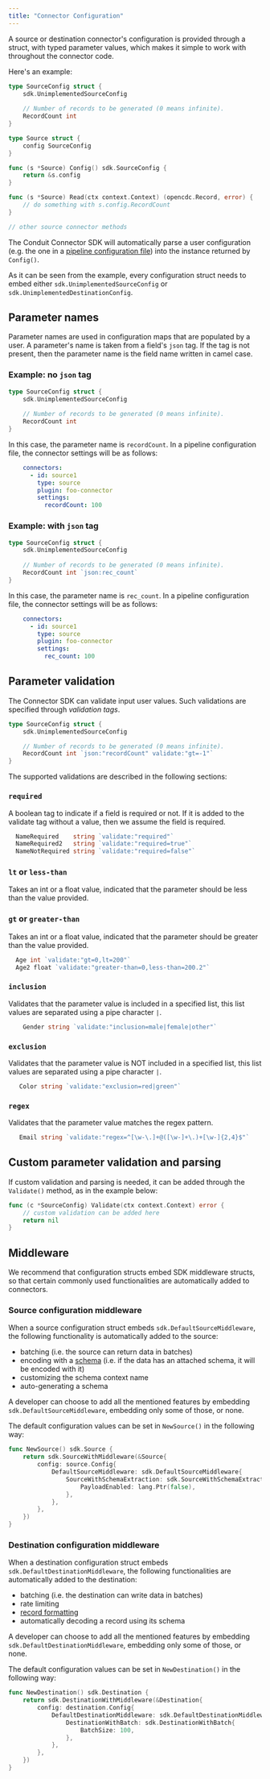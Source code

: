 ```yaml
---
title: "Connector Configuration"
---
```


A source or destination connector's configuration is provided through a struct,
with typed parameter values, which makes it simple to work with throughout the
connector code.

Here's an example:

```go
type SourceConfig struct {
    sdk.UnimplementedSourceConfig
    
    // Number of records to be generated (0 means infinite).
    RecordCount int
}

type Source struct {
    config SourceConfig
}

func (s *Source) Config() sdk.SourceConfig {
    return &s.config
}

func (s *Source) Read(ctx context.Context) (opencdc.Record, error) {
    // do something with s.config.RecordCount
}

// other source connector methods
```

The Conduit Connector SDK will automatically parse a user configuration (e.g.
the one in
a [pipeline configuration file](/docs/using/pipelines/configuration-file)) into
the instance returned by `Config()`.

As it can be seen from the example, every configuration struct needs to embed
either `sdk.UnimplementedSourceConfig` or `sdk.UnimplementedDestinationConfig`.

## Parameter names

Parameter names are used in configuration maps that are populated by a user. A
parameter's name is taken from a field's `json` tag. If the tag is not present,
then the parameter name is the field name written in camel case.

### Example: no `json` tag

```go
type SourceConfig struct {
    sdk.UnimplementedSourceConfig
	
    // Number of records to be generated (0 means infinite).
    RecordCount int
}
```

In this case, the parameter name is `recordCount`. In a pipeline configuration
file, the connector settings will be as follows:

```yaml
    connectors:
      - id: source1
        type: source
        plugin: foo-connector
        settings:
          recordCount: 100
```

### Example: with `json` tag

```go
type SourceConfig struct {
    sdk.UnimplementedSourceConfig
	
    // Number of records to be generated (0 means infinite).
    RecordCount int `json:rec_count`
}
```

In this case, the parameter name is `rec_count`. In a pipeline configuration
file, the connector settings will be as follows:

```yaml
    connectors:
      - id: source1
        type: source
        plugin: foo-connector
        settings:
          rec_count: 100
```

## Parameter validation

The Connector SDK can validate input user values. Such validations are specified
through _validation tags_.

```go
type SourceConfig struct {
    sdk.UnimplementedSourceConfig

    // Number of records to be generated (0 means infinite).
    RecordCount int `json:"recordCount" validate:"gt=-1"`
}
```

The supported validations are described in the following sections:

### `required`

A boolean tag to indicate if a field is required or not. If it is added to the
validate tag without a value, then we assume the field is required.

```go
  NameRequired    string `validate:"required"`
  NameRequired2   string `validate:"required=true"`
  NameNotRequired string `validate:"required=false"`
```

### `lt` or `less-than`

Takes an int or a float value, indicated that the parameter should be less than
the value provided.

### `gt` or `greater-than`

Takes an int or a float value, indicated that the parameter should be greater
than the value provided.

```go
  Age int `validate:"gt=0,lt=200"`
  Age2 float `validate:"greater-than=0,less-than=200.2"`
```

### `inclusion`

Validates that the parameter value is included in a specified list, this list
values are separated using a pipe character `|`.

```go
    Gender string `validate:"inclusion=male|female|other"`
```

### `exclusion`

Validates that the parameter value is NOT included in a specified list, this
list values are separated using a pipe character `|`.

 ```go
    Color string `validate:"exclusion=red|green"`
 ```

### `regex`

Validates that the parameter value matches the regex pattern.

 ```go
    Email string `validate:"regex=^[\w-\.]+@([\w-]+\.)+[\w-]{2,4}$"`
 ```

## Custom parameter validation and parsing

If custom validation and parsing is needed, it can be added through the
`Validate()` method, as in the example below:

```go
func (c *SourceConfig) Validate(ctx context.Context) error {
	// custom validation can be added here
	return nil
}
```

## Middleware

We recommend that configuration structs embed SDK middleware structs, so that
certain commonly used functionalities are automatically added to connectors.

### Source configuration middleware

When a source configuration struct embeds `sdk.DefaultSourceMiddleware`, the
following functionality is automatically added to the source:

- batching (i.e. the source can return data in batches)
- encoding with a [schema](/docs/using/other-features/schema-support) (i.e. if
  the data has an attached schema, it will be encoded with it)
- customizing the schema context name
- auto-generating a schema

A developer can choose to add all the mentioned features by embedding
`sdk.DefaultSourceMiddleware`, embedding only some of those, or none.

The default configuration values can be set in `NewSource()` in the following
way:

```go
func NewSource() sdk.Source {
	return sdk.SourceWithMiddleware(&Source{
		config: source.Config{
			DefaultSourceMiddleware: sdk.DefaultSourceMiddleware{
				SourceWithSchemaExtraction: sdk.SourceWithSchemaExtraction{
					PayloadEnabled: lang.Ptr(false),
				},
			},
		},
	})
}
```

### Destination configuration middleware

When a destination configuration struct embeds `sdk.DefaultDestinationMiddleware`, the
following functionalities are automatically added to the destination:

- batching (i.e. the destination can write data in batches)
- rate limiting
- [record formatting](/docs/using/connectors/configuration-parameters/output-format)
- automatically decoding a record using its schema

A developer can choose to add all the mentioned features by embedding
`sdk.DefaultDestinationMiddleware`, embedding only some of those, or none.

The default configuration values can be set in `NewDestination()` in the following
way:

```go
func NewDestination() sdk.Destination {
	return sdk.DestinationWithMiddleware(&Destination{
		config: destination.Config{
			DefaultDestinationMiddleware: sdk.DefaultDestinationMiddleware{
				DestinationWithBatch: sdk.DestinationWithBatch{
					BatchSize: 100,
				},
			},
		},
	})
}
```
